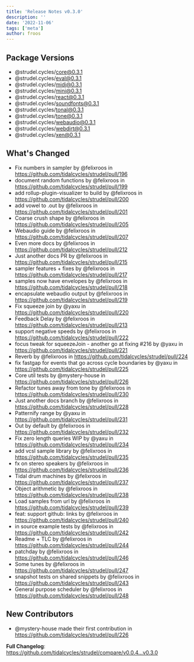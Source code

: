 ```yaml
---
title: 'Release Notes v0.3.0'
description: ''
date: '2022-11-06'
tags: ['meta']
author: froos
---
```


## Package Versions

- @strudel.cycles/core@0.3.1
- @strudel.cycles/eval@0.3.1
- @strudel.cycles/midi@0.3.1
- @strudel.cycles/mini@0.3.1
- @strudel.cycles/react@0.3.1
- @strudel.cycles/soundfonts@0.3.1
- @strudel.cycles/tonal@0.3.1
- @strudel.cycles/tone@0.3.1
- @strudel.cycles/webaudio@0.3.1
- @strudel.cycles/webdirt@0.3.1
- @strudel.cycles/xen@0.3.1

## What's Changed

- Fix numbers in sampler by @felixroos in https://github.com/tidalcycles/strudel/pull/196
- document random functions by @felixroos in https://github.com/tidalcycles/strudel/pull/199
- add rollup-plugin-visualizer to build by @felixroos in https://github.com/tidalcycles/strudel/pull/200
- add vowel to .out by @felixroos in https://github.com/tidalcycles/strudel/pull/201
- Coarse crush shape by @felixroos in https://github.com/tidalcycles/strudel/pull/205
- Webaudio guide by @felixroos in https://github.com/tidalcycles/strudel/pull/207
- Even more docs by @felixroos in https://github.com/tidalcycles/strudel/pull/212
- Just another docs PR by @felixroos in https://github.com/tidalcycles/strudel/pull/215
- sampler features + fixes by @felixroos in https://github.com/tidalcycles/strudel/pull/217
- samples now have envelopes by @felixroos in https://github.com/tidalcycles/strudel/pull/218
- encapsulate webaudio output by @felixroos in https://github.com/tidalcycles/strudel/pull/219
- Fix squeeze join by @yaxu in https://github.com/tidalcycles/strudel/pull/220
- Feedback Delay by @felixroos in https://github.com/tidalcycles/strudel/pull/213
- support negative speeds by @felixroos in https://github.com/tidalcycles/strudel/pull/222
- focus tweak for squeezeJoin - another go at fixing #216 by @yaxu in https://github.com/tidalcycles/strudel/pull/221
- Reverb by @felixroos in https://github.com/tidalcycles/strudel/pull/224
- fix fastgap for events that go across cycle boundaries by @yaxu in https://github.com/tidalcycles/strudel/pull/225
- Core util tests by @mystery-house in https://github.com/tidalcycles/strudel/pull/226
- Refactor tunes away from tone by @felixroos in https://github.com/tidalcycles/strudel/pull/230
- Just another docs branch by @felixroos in https://github.com/tidalcycles/strudel/pull/228
- Patternify range by @yaxu in https://github.com/tidalcycles/strudel/pull/231
- Out by default by @felixroos in https://github.com/tidalcycles/strudel/pull/232
- Fix zero length queries WIP by @yaxu in https://github.com/tidalcycles/strudel/pull/234
- add vcsl sample library by @felixroos in https://github.com/tidalcycles/strudel/pull/235
- fx on stereo speakers by @felixroos in https://github.com/tidalcycles/strudel/pull/236
- Tidal drum machines by @felixroos in https://github.com/tidalcycles/strudel/pull/237
- Object arithmetic by @felixroos in https://github.com/tidalcycles/strudel/pull/238
- Load samples from url by @felixroos in https://github.com/tidalcycles/strudel/pull/239
- feat: support github: links by @felixroos in https://github.com/tidalcycles/strudel/pull/240
- in source example tests by @felixroos in https://github.com/tidalcycles/strudel/pull/242
- Readme + TLC by @felixroos in https://github.com/tidalcycles/strudel/pull/244
- patchday by @felixroos in https://github.com/tidalcycles/strudel/pull/246
- Some tunes by @felixroos in https://github.com/tidalcycles/strudel/pull/247
- snapshot tests on shared snippets by @felixroos in https://github.com/tidalcycles/strudel/pull/243
- General purpose scheduler by @felixroos in https://github.com/tidalcycles/strudel/pull/248

## New Contributors

- @mystery-house made their first contribution in https://github.com/tidalcycles/strudel/pull/226

**Full Changelog**: https://github.com/tidalcycles/strudel/compare/v0.0.4...v0.3.0
